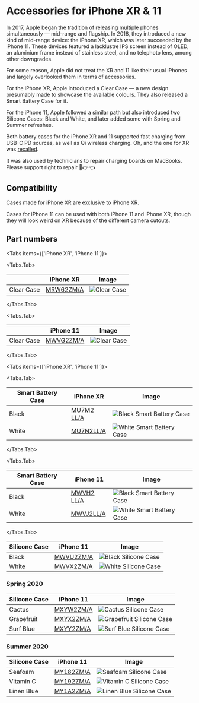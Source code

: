
# Accessories for iPhone XR & 11

In 2017, Apple began the tradition of releasing multiple phones simultaneously — mid-range and flagship. In 2018, they introduced a new kind of mid-range device: the iPhone XR, which was later succeeded by the iPhone 11. These devices featured a lacklustre IPS screen instead of OLED, an aluminium frame instead of stainless steel, and no telephoto lens, among other downgrades.

For some reason, Apple did not treat the XR and 11 like their usual iPhones and largely overlooked them in terms of accessories.

For the iPhone XR, Apple introduced a Clear Case — a new design presumably made to showcase the available colours. They also released a Smart Battery Case for it.

For the iPhone 11, Apple followed a similar path but also introduced two Silicone Cases: Black and White, and later added some with Spring and Summer refreshes.

Both battery cases for the iPhone XR and 11 supported fast charging from USB-C PD sources, as well as Qi wireless charging. Oh, and the one for XR was [recalled](ttps://9to5mac.com/2020/01/13/get-iphone-smart-battery-case-replaced-free/).

It was also used by technicians to repair charging boards on MacBooks. Please support right to repair 🥺👉👈

## Compatibility

Cases made for iPhone XR are exclusive to iPhone XR.

Cases for iPhone 11 can be used with both iPhone 11 and iPhone XR, though they will look weird on XR because of the different camera cutouts.

## Part numbers

<Tabs
  items={['iPhone XR', 'iPhone 11']}>

<Tabs.Tab>

|  | iPhone XR | Image |
| --- | --- | --- |
| Clear Case | [MRW62<wbr/>ZM/A](/iphone_xr/MRW62) | ![Clear Case ](/everypreview/MRW62.png) |

</Tabs.Tab>

<Tabs.Tab>

|  | iPhone 11 | Image |
| --- | --- | --- |
| Clear Case | [MWVG2<wbr/>ZM/A](/iphone_xr/MWVG2) | ![Clear Case ](/everypreview/MWVG2_AV4.png) |

</Tabs.Tab>
</Tabs>

<Tabs
  items={['iPhone XR', 'iPhone 11']}>

<Tabs.Tab>

| Smart Battery Case | iPhone XR | Image |
| --- | --- | --- |
| Black | [MU7M2<wbr/>LL/A](/iphone_xr/MU7M2) | ![Black Smart Battery Case](/everypreview/MU7M2.png) |
| White | [MU7N2<wbr/>LL/A](/iphone_xr/MU7N2) | ![White Smart Battery Case](/everypreview/MU7N2.png) |

</Tabs.Tab>

<Tabs.Tab>

| Smart Battery Case | iPhone 11 | Image |
| --- | --- | --- |
| Black | [MWVH2<wbr/>LL/A](/iphone_xr/MWVH2) | ![Black Smart Battery Case](/everypreview/MWVH2.png) |
| White | [MWVJ2<wbr/>LL/A](/iphone_xr/MWVJ2) | ![White Smart Battery Case](/everypreview/MWVJ2.png) |

</Tabs.Tab>
</Tabs>

| Silicone Case | iPhone 11 | Image |
| --- | --- | --- |
| Black | [MWVU2<wbr/>ZM/A](/iphone_xr/MWVU2) | ![Black Silicone Case](/everypreview/MWVU2.png) |
| White | [MWVX2<wbr/>ZM/A](/iphone_xr/MWVX2) | ![White Silicone Case](/everypreview/MWVX2.png) |

### Spring 2020

| Silicone Case | iPhone 11 | Image |
| --- | --- | --- |
| Cactus | [MXYW2<wbr/>ZM/A](/iphone_xr/MXYW2) | ![Cactus Silicone Case](/everypreview/MXYW2.png) |
| Grapefruit | [MXYX2<wbr/>ZM/A](/iphone_xr/MXYX2) | ![Grapefruit Silicone Case](/everypreview/MXYX2.png) |
| Surf Blue | [MXYY2<wbr/>ZM/A](/iphone_xr/MXYY2) | ![Surf Blue Silicone Case](/everypreview/MXYY2.png) |

### Summer 2020

| Silicone Case | iPhone 11 | Image |
| --- | --- | --- |
| Seafoam | [MY182<wbr/>ZM/A](/iphone_xr/MY182) | ![Seafoam Silicone Case](/everypreview/MY182.png) |
| Vitamin C | [MY192<wbr/>ZM/A](/iphone_xr/MY192) | ![Vitamin C Silicone Case](/everypreview/MY192.png) |
| Linen Blue | [MY1A2<wbr/>ZM/A](/iphone_xr/MY1A2) | ![Linen Blue Silicone Case](/everypreview/MY1A2.png) |
